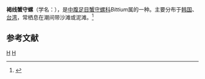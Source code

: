 {{Speciesbox
| taxon = Bittium glareosum
| binomial_authority = (Gould, 1860)
| image = Bittium_glareosum_01.jpg
}}
'''褐线蟹守螺'''（学名：''{{lang|la|Bittium glareosum}}''），是[[中腹足目|中腹足目]][[蟹守螺科|蟹守螺科]]''Bittium''属的一种。主要分布于[[韩国|韩国]]、[[台湾|台湾]]，常栖息在潮间带沙滩或泥滩。<ref>{{cite web|url=http://shell.sinica.edu.tw/chinese/shellbase_detail.php?science_no=3086|title=国际贝库：褐线蟹守螺|publisher=台湾贝类资料库|accessdate=2009-08-11|archive-date=2016-03-04|archive-url=https://web.archive.org/web/20160304113542/http://shell.sinica.edu.tw/chinese/shellbase_detail.php?science_no=3086|dead-url=no}}</ref>

== 参考文献 ==
{{reflist}}
{{taxonbar}}
[[Category:_1860年描述的动物|H]]
[[Category:蟹守螺科|H]]